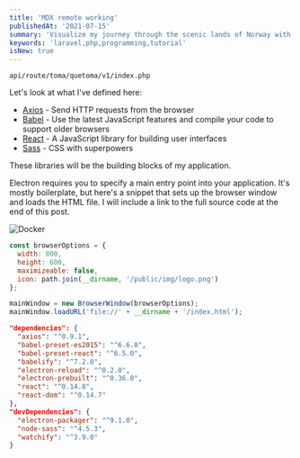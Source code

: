 ```yaml
---
title: 'MDX remote working'
publishedAt: '2021-07-15'
summary: 'Visualize my journey through the scenic lands of Norway with rich, stunning pictures and daily travel logs.'
keywords: 'laravel,php,programming,tutorial'
isNew: true
---
```


`api/route/toma/quetoma/v1/index.php`

Let's look at what I've defined here:

- [Axios](https://github.com/axios/axios) - Send HTTP requests from the browser
- [Babel](https://babeljs.io/) - Use the latest JavaScript features and compile your code to support older browsers
- [React](https://github.com/facebook/react) - A JavaScript library for building user interfaces
- [Sass](https://github.com/sass/sass) - CSS with superpowers

These libraries will be the building blocks of my application.

Electron requires you to specify a main entry point into your application. It's mostly boilerplate, but here's a snippet that sets up the browser window and loads the HTML file. I will include a link to the full source code at the end of this post.

![Docker](/assets/images/skills/docker.png)

```js
const browserOptions = {
  width: 800,
  height: 600,
  maximizeable: false,
  icon: path.join(__dirname, '/public/img/logo.png')
};

mainWindow = new BrowserWindow(browserOptions);
mainWindow.loadURL('file://' + __dirname + '/index.html');
```

```JSON
"dependencies": {
  "axios": "^0.9.1",
  "babel-preset-es2015": "^6.6.0",
  "babel-preset-react": "^6.5.0",
  "babelify": "^7.2.0",
  "electron-reload": "^0.2.0",
  "electron-prebuilt": "^0.36.0",
  "react": "^0.14.8",
  "react-dom": "^0.14.7"
},
"devDependencies": {
  "electron-packager": "^9.1.0",
  "node-sass": "^4.5.3",
  "watchify": "^3.9.0"
}
```

